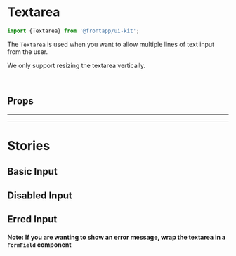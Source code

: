
<Meta title="Elements/Textarea" of={Textarea} />

# Textarea

<Canvas>
  <Story id="elements-textarea--basic" />
</Canvas>

```typescript
import {Textarea} from '@frontapp/ui-kit';
```

The `Textarea` is used when you want to allow multiple lines of text input from the user.

We only support resizing the textarea vertically.

<br />

## Props

<ArgsTable of={Textarea} />

<hr /><hr />

# Stories

## Basic Input

<Canvas>
  <Story id="elements-textarea--basic" />
</Canvas>

## Disabled Input

<Canvas>
  <Story id="elements-textarea--disabled" />
</Canvas>

## Erred Input

<Canvas>
  <Story id="elements-textarea--erred" />
</Canvas>

#### Note: If you are wanting to show an error message, wrap the textarea in a `FormField` component